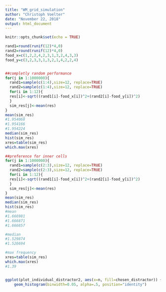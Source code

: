 ```yaml
---
title: "WM_grid_simulation"
author: "Christoph Voelter"
date: "November 22, 2018"
output: html_document
---
```


```r
knitr::opts_chunk$set(echo = TRUE)
```

```r

rand1=round(runif(12)*4,0)
rand2=round(runif(12)*4,0)
food_x=c(1,2,2,4,2,3,1,3,2,4,3,3)
food_y=c(3,2,3,3,1,3,2,1,4,2,2,4)


##completly random performance
for(j in 1:1000000){
  rand1=sample(c(1:4),size=12, replace=TRUE)
  rand2=sample(c(1:4),size=12, replace=TRUE)
  for(i in 1:12){
  res[i]<-sqrt((rand1[i]-food_x[i])^2+(rand2[i]-food_y[i])^2)
  }
  sim_res[j]<-mean(res)
}
mean(sim_res)
#1.954068
#1.954166
#1.954224
median(sim_res)
hist(sim_res)
xres=table(sim_res)
which.max(xres)

##preference for inner cells
for(j in 1:1000000){
  rand1=sample(c(2:3),size=12, replace=TRUE)
  rand2=sample(c(2:3),size=12, replace=TRUE)
  for(i in 1:12){
  res[i]<-sqrt((rand1[i]-food_x[i])^2+(rand2[i]-food_y[i])^2)
  }
  sim_res[j]<-mean(res)
}
mean(sim_res)
median(sim_res)
hist(sim_res)
#mean
#1.666981
#1.666871
#1.666857

#median
#1.529874
#1.526694

#max frequency
xres=table(sim_res)
which.max(xres)
#1.39


ggplot(plot_individual_distractor2, aes(x=n, fill=chosen_distractor)) +
    geom_histogram(binwidth=0.05, alpha=.5, position="identity")


```
